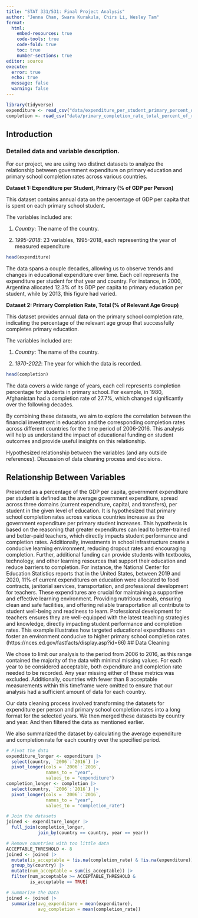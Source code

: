 ```yaml
---
title: "STAT 331/531: Final Project Analysis"
author: "Jenna Chan, Swara Kurakula, Chirs Li, Wesley Tam"
format: 
  html:
    embed-resources: true
    code-tools: true
    code-fold: true
    toc: true
    number-sections: true
editor: source
execute: 
  error: true
  echo: true
  message: false
  warning: false
---
```


```r
library(tidyverse)
expenditure <- read_csv("data/expenditure_per_student_primary_percent_of_gdp_per_person.csv")
completion <- read_csv("data/primary_completion_rate_total_percent_of_relevant_age_group.csv")
```

## Introduction

### Detailed data and variable description.

For our project, we are using two distinct datasets to analyze the relationship between government expenditure on primary education and primary school completion rates across various countries.

**Dataset 1: Expenditure per Student, Primary (% of GDP per Person)**

This dataset contains annual data on the percentage of GDP per capita that is spent on each primary school student.

The variables included are:

1.  *Country*: The name of the country.

2.  *1995-2018*: 23 variables, 1995-2018, each representing the year of measured expenditure

```r
head(expenditure)
```

The data spans a couple decades, allowing us to observe trends and changes in educational expenditure over time. Each cell represents the expenditure per student for that year and country. For instance, in 2000, Argentina allocated 12.3% of its GDP per capita to primary education per student, while by 2013, this figure had varied.

**Dataset 2: Primary Completion Rate, Total (% of Relevant Age Group)**

This dataset provides annual data on the primary school completion rate, indicating the percentage of the relevant age group that successfully completes primary education. 

The variables included are:

1.  *Country*: The name of the country.

2.  *1970-2022*: The year for which the data is recorded.

```r
head(completion)
```

The data covers a wide range of years, each cell represents completion percentage for students in primary school. For example, in 1980, Afghanistan had a completion rate of 27.7%, which changed significantly over the following decades.

By combining these datasets, we aim to explore the correlation between the financial investment in education and the corresponding completion rates across different countries for the time period of 2006-2016. This analysis will help us understand the impact of educational funding on student outcomes and provide useful insights on this relationship.
 
Hypothesized relationship between the variables (and any outside references). Discussion of data cleaning process and decisions.

## Relationship Between Variables 
Presented as a percentage of the GDP per capita, government expenditure per student is defined as the average government expenditure, spread across three domains (current expenditure, capital, and transfers), per student in the given level of education. It is hypothesized that primary school completion rates across various countries increase as the government expenditure per primary student increases. 
This hypothesis is based on the reasoning that greater expenditures can lead to better-trained and better-paid teachers, which directly impacts student performance and completion rates. Additionally, investments in school infrastructure create a conducive learning environment, reducing dropout rates and encouraging completion. Further, additional funding can provide students with textbooks, technology, and other learning resources that support their education and reduce barriers to completion.
For instance, the National Center for Education Statistics reports that in the United States, between 2019 and 2020, 11% of current expenditures on education were allocated to food contracts, janitorial services, transportation, and professional development for teachers. These expenditures are crucial for maintaining a supportive and effective learning environment. Providing nutritious meals, ensuring clean and safe facilities, and offering reliable transportation all contribute to student well-being and readiness to learn. Professional development for teachers ensures they are well-equipped with the latest teaching strategies and knowledge, directly impacting student performance and completion rates. This example illustrates how targeted educational expenditures can foster an environment conducive to higher primary school completion rates. (https://nces.ed.gov/fastfacts/display.asp?id=66)
## Data Cleaning

We chose to limit our analysis to the period from 2006 to 2016, as this range contained the majority of the data with minimal missing values. For each year to be considered acceptable, both expenditure and completion rate needed to be recorded. Any year missing either of these metrics was excluded. Additionally, countries with fewer than 8 acceptable measurements within this timeframe were omitted to ensure that our analysis had a sufficient amount of data for each country.

Our data cleaning process involved transforming the datasets for expenditure per person and primary school completion rates into a long format for the selected years. We then merged these datasets by country and year. And then filtered the data as mentioned earlier.

We also summarized the dataset by calculating the average expenditure and completion rate for each country over the specified period.

```r
# Pivot the data
expenditure_longer <- expenditure |>
  select(country, `2006`:`2016`) |>
  pivot_longer(cols = `2006`:`2016`,
               names_to = "year",
               values_to = "expenditure")
completion_longer <- completion |>
  select(country, `2006`:`2016`) |>
  pivot_longer(cols = `2006`:`2016`,
               names_to = "year",
               values_to = "completion_rate")

# Join the datasets
joined <- expenditure_longer |>
  full_join(completion_longer,
            join_by(country == country, year == year))

# Remove countries with too little data
ACCEPTABLE_THRESHOLD <- 8
joined <- joined |>
  mutate(is_acceptable = !is.na(completion_rate) & !is.na(expenditure)) |>
  group_by(country) |>
  mutate(num_acceptable = sum(is_acceptable)) |>
  filter(num_acceptable >= ACCEPTABLE_THRESHOLD & 
         is_acceptable == TRUE)

# Summarize the Data
joined <- joined |>
  summarize(avg_expenditure = mean(expenditure),
            avg_completion = mean(completion_rate))
```
